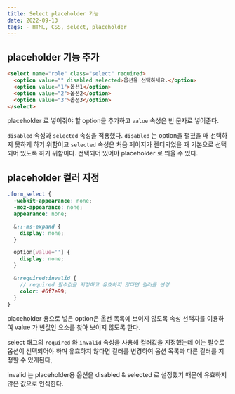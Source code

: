 ```yaml
---
title: Select placeholder 기능
date: 2022-09-13
tags: - HTML, CSS, select, placeholder
---
```


## placeholder 기능 추가

```html
<select name="role" class="select" required>
  <option value="" disabled selected>옵션을 선택하세요.</option>
  <option value="1">옵션1</option>
  <option value="2">옵션2</option>
  <option value="3">옵션3</option>
</select>
```

placeholder 로 넣어줘야 할 option을 추가하고 `value` 속성은 빈 문자로 넣어준다.

`disabled` 속성과 `selected` 속성을 적용했다. `disabled` 는 option을 펼쳤을 때 선택하지 못하게 하기 위함이고 `selected` 속성은 처음 페이지가 렌더되었을 때 기본으로 선택되어 있도록 하기 위함이다. 선택되어 있어야 placeholder 로 띄울 수 있다.

## placeholder 컬러 지정

```scss
.form_select {
  -webkit-appearance: none;
  -moz-appearance: none;
  appearance: none;

  &::-ms-expand {
    display: none;
  }

  option[value=''] {
    display: none;
  }

  &:required:invalid {
    // required 필수값을 지정하고 유효하지 않다면 컬러를 변경
    color: #6f7e99;
  }
}
```

placeholder 용으로 넣은 option은 옵선 목록에 보이지 않도록 속성 선택자를 이용하여 value 가 빈값인 요소를 찾아 보이지 않도록 한다.

select 태그의 `required` 와 `invalid` 속성을 사용해 컬러값을 지정했는데 이는 필수로 옵션이 선택되어야 하며 유효하지 않다면 컬러를 변경하여 옵션 목록과 다른 컬러를 지정할 수 있게된다,

invalid 는 placeholder용 옵션을 disabled & selected 로 설정했기 때문에 유효하지 않은 값으로 인식한다.
